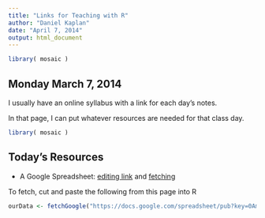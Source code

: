 ```yaml
---
title: "Links for Teaching with R"
author: "Daniel Kaplan"
date: "April 7, 2014"
output: html_document
---
```


```r
library( mosaic )
```

## Monday March 7, 2014

I usually have an online syllabus with a link for each day's notes.

In that page, I can put whatever resources are needed for that class day.

```r
library( mosaic )
```

## Today's Resources

* A Google Spreadsheet: [editing link](https://docs.google.com/spreadsheet/ccc?key=0Am13enSalO74dEtyWGxpWWFsN3Z0OUlZNG5xYmRVWWc&usp=sharing) and [fetching](https://docs.google.com/spreadsheet/pub?key=0Am13enSalO74dEtyWGxpWWFsN3Z0OUlZNG5xYmRVWWc&single=true&gid=0&output=csv)

To fetch, cut and paste the following from this page into R

```r
ourData <- fetchGoogle("https://docs.google.com/spreadsheet/pub?key=0Am13enSalO74dEtyWGxpWWFsN3Z0OUlZNG5xYmRVWWc&single=true&gid=0&output=csv")
```
